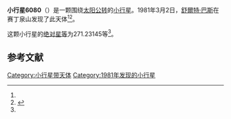 {{Infobox planet
| bgcolour = #FFFFC0
| name = 6080 Lugmair
| symbol = 
| image = 
| caption = 
| discovery = yes
| discovery_ref = 
| discoverer = [[舒爾特·巴斯|舒爾特·巴斯]]
| discovery_site = [[赛丁泉山|赛丁泉山]] 
| discovered = 1981年3月2日
| designations = yes
| mp_name = 
| named_after = 
| alt_names = 
| mp_category = [[主带小行星|主带小行星]]
| orbit_ref = <ref name="a">[http://ssd.jpl.nasa.gov/sbdb.cgi?sstr=6080 6080 Lugmair] {{Wayback|url=http://ssd.jpl.nasa.gov/sbdb.cgi?sstr=6080 |date=20200820183453 }}，小行星數據庫瀏覽器（JPL Small-Body Database Browser）－[[美国国家航空航天局|美国国家航空航天局]]喷气推进实验室</ref>
| epoch = 2456400.5 (2013年4月18日更新)
| aphelion = {{convert|3.4676967|AU|km|3|abbr=on|lk=out}}
| perihelion = {{convert|2.9199703|AU|km|3|abbr=on}}
| semimajor = {{convert|3.1938335|AU|km|3|abbr=on}}
| eccentricity = 0.0857475
| period = 2084.811643 [[日|日]]<br />5.71[[儒略年|儒略年]]
| avg_speed = 
| inclination = 5.22509
| asc_node = 340.37608
| mean_anomaly = 
| arg_peri = 271.23145
| satellites = 
| physical_characteristics = yes
| dimensions = 
| mass = 
| density = 
| surface_grav = 
| escape_velocity = 
| sidereal_day = 
| axial_tilt = 
| pole_ecliptic_lat = 
| pole_ecliptic_lon = 
| albedo = 
| temperatures= 
| temp_name1 = 
| mean_temp_1 = 
| max_temp_1 = 
| temp_name2 = 
| max_temp_2 = 
| spectral_type = 
| abs_magnitude = 271.23145
}}

'''小行星6080'''（{{lang-en|6080 Lugmair}}）是一颗围绕[[太阳|太阳]][[公转|公转]]的[[小行星|小行星]]。1981年3月2日，[[舒爾特·巴斯|舒爾特·巴斯]]在赛丁泉山发现了此天体<ref name="a" /><ref>{{cite news|title=小行星列表|url=http://cfa-www.harvard.edu/iau/lists/NumberedMPs.txt|accessdate=2013-07-08|newspaper=哈佛大学|archive-date=2008-05-17|archive-url=https://web.archive.org/web/20080517010638/http://cfa-www.harvard.edu/iau/lists/NumberedMPs.txt|dead-url=no}}</ref>。

这颗小行星的[[绝对星等|绝对星等]]为271.23145等<ref name="a" />。

==参考文献==
{{reflist}}
{{Minor Planet Number|[[小行星6079|小行星6079]]|[[小行星6081|小行星6081]]}}

{{小天体}}

[[Category:小行星带天体|Category:小行星带天体]]
[[Category:1981年发现的小行星|Category:1981年发现的小行星]]

{{asteroid-stub}}